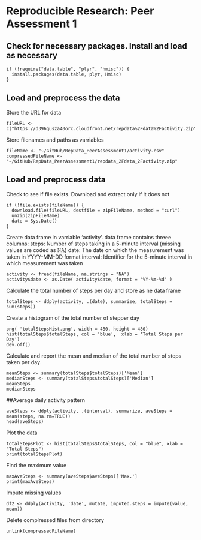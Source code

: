 # Reproducible Research: Peer Assessment 1

## Check for necessary packages. Install and load as necessary

```
if (!require("data.table", "plyr", "hmisc")) {
  install.packages(data.table, plyr, Hmisc)
}
```

## Load and preprocess the data

Store the URL for data
```
fileURL <- c("https://d396qusza40orc.cloudfront.net/repdata%2Fdata%2Factivity.zip")
```

Store filenames and paths as varriables

```
fileName <- "~/GitHub/RepData_PeerAssessment1/activity.csv"
compressedFileName <- "~/GitHub/RepData_PeerAssessment1/repdata_2Fdata_2Factivity.zip"
```

## Load and preprocess data

Check to see if file exists. Download and extract only if it does not

```
if (!file.exists(fileName)) {
  download.file(fileURL, destfile = zipFileName, method = "curl")
  unzip(zipFileName)
  date = Sys.Date()
}
```

Create data frame in varriable 'activity'. data frame contains threee columns: 
  steps: Number of steps taking in a 5-minute interval (missing values are coded as 𝙽𝙰)
  date: The date on which the measurement was taken in YYYY-MM-DD format
  interval: Identifier for the 5-minute interval in which measurement was taken

```
activity <- fread(fileName, na.strings = "NA")
activity$date <- as.Date( activity$date, format = '%Y-%m-%d' )
```

Calculate the total number of steps per day and store as ne data frame

```
totalSteps <- ddply(activity, .(date), summarize, totalSteps = sum(steps))
```

Create a histogram of the total number of stepper day

```
png( 'totalStepsHist.png', width = 480, height = 480)
hist(totalSteps$totalSteps, col = 'blue',  xlab = 'Total Steps per Day')
dev.off()
```

Calculate and report the mean and median of the total number of steps taken per day

```
meanSteps <- summary(totalSteps$totalSteps)['Mean']
medianSteps <- summary(totalSteps$totalSteps)['Median']
meanSteps
medianSteps
```

##Average daily activity pattern

```
aveSteps <- ddply(activity, .(interval), summarize, aveSteps = mean(steps, na.rm=TRUE))
head(aveSteps)
```

Plot the data

```
totalStepsPlot <- hist(totalSteps$totalSteps, col = "blue", xlab = "Total Steps")
print(totalStepsPlot)
```

Find the maximum value

```
maxAveSteps <- summary(aveSteps$aveSteps)['Max.']
print(maxAveSteps)
```

Impute missing values

```
df2 <- ddply(activity, 'date', mutate, imputed.steps = impute(value, mean))
```

Delete complressed files from directory

```
unlink(compressedFileName)
```
